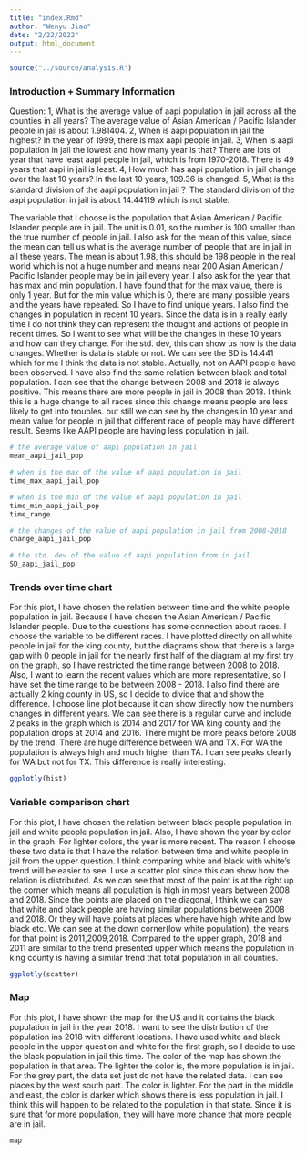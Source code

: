 ```yaml
---
title: "index.Rmd"
author: "Wenyu Jiao"
date: "2/22/2022"
output: html_document
---
```


```r
source("../source/analysis.R")
```
### **Introduction + Summary Information**
Question:
1, What is the average value of aapi population in jail across all the counties in all years?
The average value of  Asian American / Pacific Islander people in jail is about 1.981404.
2, When is aapi population in jail the highest?
In the year of 1999, there is max aapi people  in jail. 
3, When is aapi population in jail the lowest and how many year is that?
There are lots of year that have least aapi people in jail, which is from 1970-2018. There is 49 years that aapi in jail is least. 
4, How much has aapi population in jail change over the last 10 years?
In the last 10 years, 109.36 is changed.
5, What is the standard division of the aapi population in jail？
The standard division of the aapi population in jail is about 14.44119 which is not stable. 

The variable that I choose is the population that Asian American / Pacific Islander people are in jail. The unit is 0.01, so the number is 100 smaller than the true number of people in jail. I also ask for the mean of this value, since the mean can tell us what is the average number of people that are in jail in all these years. The mean is about 1.98, this should be 198 people in the real world which is not a huge number and means near 200 Asian American / Pacific Islander people may be in jail every year. I also ask for the year that has max and min population. I have found that for the max value, there is only 1 year. But for the min value which is 0, there are many possible years and the years have repeated. So I have to find unique years. I also find the changes in population in recent 10 years. Since the data is in a really early time I do not think they can represent the thought and actions of people in recent times. So I want to see what will be the changes in these 10 years and how can they change. For the std. dev, this can show us how is the data changes. Whether is data is stable or not. We can see the SD is 14.441 which for me I think the data is not stable. 
Actually, not on AAPI people have been observed. I have also find the same relation between black and total population. I can see that the change between 2008 and 2018 is always positive. This means there are more people in jail in 2008 than 2018. I think this is a huge change to all races since this change means people are less likely to get into troubles. but still we can see by the changes in 10 year and mean value for people in jail that different race of people may have different result. Seems like AAPI people are having less population in jail. 


```r
# the average value of aapi population in jail
mean_aapi_jail_pop

# when is the max of the value of aapi population in jail
time_max_aapi_jail_pop

# when is the min of the value of aapi population in jail
time_min_aapi_jail_pop
time_range

# the changes of the value of aapi population in jail from 2008-2018
change_aapi_jail_pop

# the std. dev of the value of aapi population from in jail
SD_aapi_jail_pop 
```

### **Trends over time chart**

For this plot, I have chosen the relation between time and the white people population in jail. Because I have chosen the Asian American / Pacific Islander people. Due to the questions has some connection about races. I choose the variable to be different races. I have plotted directly on all white people in jail for the king county, but the diagrams show that there is a large gap with 0 people in jail for the nearly first half of the diagram at my first try on the graph, so I have restricted the time range between 2008 to 2018. Also, I want to learn the recent values which are more representative, so I have set the time range to be between 2008 - 2018. I also find there are actually 2 king county in US, so I decide to divide that and show the difference. I choose line plot because it can show directly how the numbers changes in different years. We can see there is a regular curve and include 2 peaks in the graph which is 2014 and 2017 for WA king county and the population drops at 2014 and 2016. There might be more peaks before 2008 by the trend. There are huge difference between WA and TX. For WA the population is always high and much higher than TA. I can see peaks clearly for WA but not for TX. This difference is really interesting.

```r
ggplotly(hist)
```

### **Variable comparison chart**

For this plot, I have chosen the relation between black people population in jail and white people population in jail. Also, I have shown the year by color in the graph. For lighter colors, the year is more recent. The reason I choose these two data is that I have the relation between time and white people in jail from the upper question. I think comparing white and black with white's trend will be easier to see. I use a scatter plot since this can show how the relation is distributed. As we can see that most of the point is at the right up the corner which means all population is high in most years between 2008 and 2018. Since the points are placed on the diagonal, I think we can say that white and black people are having similar populations between 2008 and 2018. Or they will have points at places where have high white and low black etc. We can see at the down corner(low white population), the years for that point is 2011,2009,2018. Compared to the upper graph, 2018 and 2011 are similar to the trend presented upper which means the population in king county is having a similar trend that total population in all counties.

```r
ggplotly(scatter)
```

### **Map**

For this plot, I have shown the map for the US and it contains the black population in jail in the year 2018. I want to see the distribution of the population ins 2018 with different locations. I have used white and black people in the upper question and white for the first graph, so I decide to use the black population in jail this time. The color of the map has shown the population in that area. The lighter the color is, the more population is in jail. For the grey part, the data set just do not have the related data. I can see places by the west south part. The color is lighter. For the part in the middle and east, the color is darker which shows there is less population in jail. I think this will happen to be related to the population in that state. Since it is sure that for more population, they will have more chance that more people are in jail. 

```r
map
```


